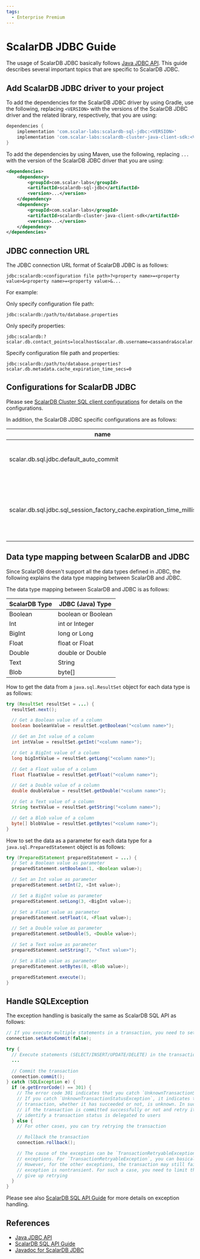 ```yaml
---
tags:
  - Enterprise Premium
---
```


# ScalarDB JDBC Guide

The usage of ScalarDB JDBC basically follows [Java JDBC API](https://docs.oracle.com/javase/8/docs/technotes/guides/jdbc/).
This guide describes several important topics that are specific to ScalarDB JDBC.

## Add ScalarDB JDBC driver to your project

To add the dependencies for the ScalarDB JDBC driver by using Gradle, use the following, replacing `<VERSION>` with the versions of the ScalarDB JDBC driver and the related library, respectively, that you are using:

```gradle
dependencies {
    implementation 'com.scalar-labs:scalardb-sql-jdbc:<VERSION>'
    implementation 'com.scalar-labs:scalardb-cluster-java-client-sdk:<VERSION>'
}
```

To add the dependencies by using Maven, use the following, replacing `...` with the version of the ScalarDB JDBC driver that you are using:

```xml
<dependencies>
    <dependency>
        <groupId>com.scalar-labs</groupId>
        <artifactId>scalardb-sql-jdbc</artifactId>
        <version>...</version>
    </dependency>
    <dependency>
        <groupId>com.scalar-labs</groupId>
        <artifactId>scalardb-cluster-java-client-sdk</artifactId>
        <version>...</version>
    </dependency>
</dependencies>
```

## JDBC connection URL

The JDBC connection URL format of ScalarDB JDBC is as follows:

```console
jdbc:scalardb:<configuration file path>?<property name>=<property value>&<property name>=<property value>&...
```

For example:

Only specify configuration file path:

```console
jdbc:scalardb:/path/to/database.properties
```

Only specify properties:

```console
jdbc:scalardb:?scalar.db.contact_points=localhost&scalar.db.username=cassandra&scalar.db.password=cassandra&scalar.db.storage=cassandra
```

Specify configuration file path and properties:

```console
jdbc:scalardb:/path/to/database.properties?scalar.db.metadata.cache_expiration_time_secs=0
```

## Configurations for ScalarDB JDBC

Please see [ScalarDB Cluster SQL client configurations](../scalardb-cluster/developer-guide-for-scalardb-cluster-with-java-api.mdx#scalardb-cluster-sql-client-configurations) for details on the configurations.

In addition, the ScalarDB JDBC specific configurations are as follows:

| name                                                                | description                                                                  | default |
|---------------------------------------------------------------------|------------------------------------------------------------------------------|---------|
| scalar.db.sql.jdbc.default_auto_commit                              | The default connection's auto-commit mode.                                   | true    |
| scalar.db.sql.jdbc.sql_session_factory_cache.expiration_time_millis | The expiration time in milliseconds for the cache of SQL session factories.  | 10000   |

## Data type mapping between ScalarDB and JDBC

Since ScalarDB doesn't support all the data types defined in JDBC, the following explains the data type mapping between ScalarDB and JDBC.

The data type mapping between ScalarDB and JDBC is as follows:

| ScalarDB Type | JDBC (Java) Type   |
|---------------|--------------------|
| Boolean       | boolean or Boolean |
| Int           | int or Integer     |
| BigInt        | long or Long       |
| Float         | float or Float     |
| Double        | double or Double   |
| Text          | String             |
| Blob          | byte[]             |

How to get the data from a `java.sql.ResultSet` object for each data type is as follows:

```java
try (ResultSet resultSet = ...) {
  resultSet.next();

  // Get a Boolean value of a column
  boolean booleanValue = resultSet.getBoolean("<column name>");

  // Get an Int value of a column
  int intValue = resultSet.getInt("<column name>");

  // Get a BigInt value of a column
  long bigIntValue = resultSet.getLong("<column name>");

  // Get a Float value of a column
  float floatValue = resultSet.getFloat("<column name>");

  // Get a Double value of a column
  double doubleValue = resultSet.getDouble("<column name>");

  // Get a Text value of a column
  String textValue = resultSet.getString("<column name>");

  // Get a Blob value of a column
  byte[] blobValue = resultSet.getBytes("<column name>");
}
```

How to set the data as a parameter for each data type for a `java.sql.PreparedStatement` object is as follows:

```java
try (PreparedStatement preparedStatement = ...) {
  // Set a Boolean value as parameter
  preparedStatement.setBoolean(1, <Boolean value>);

  // Set an Int value as parameter
  preparedStatement.setInt(2, <Int value>);

  // Set a BigInt value as parameter
  preparedStatement.setLong(3, <BigInt value>);

  // Set a Float value as parameter
  preparedStatement.setFloat(4, <Float value>);

  // Set a Double value as parameter
  preparedStatement.setDouble(5, <Double value>);

  // Set a Text value as parameter
  preparedStatement.setString(7, "<Text value>");

  // Set a Blob value as parameter
  preparedStatement.setBytes(8, <Blob value>);

  preparedStatement.execute();
}
```

## Handle SQLException

The exception handling is basically the same as ScalarDB SQL API as follows:

```java
// If you execute multiple statements in a transaction, you need to set auto-commit to false.
connection.setAutoCommit(false);

try {
  // Execute statements (SELECT/INSERT/UPDATE/DELETE) in the transaction
  ...

  // Commit the transaction
  connection.commit();
} catch (SQLException e) {
  if (e.getErrorCode() == 301) {
    // The error code 301 indicates that you catch `UnknownTransactionStatusException`.
    // If you catch `UnknownTransactionStatusException`, it indicates that the status of the 
    // transaction, whether it has succeeded or not, is unknown. In such a case, you need to check
    // if the transaction is committed successfully or not and retry it if it failed. How to 
    // identify a transaction status is delegated to users
  } else {
    // For other cases, you can try retrying the transaction

    // Rollback the transaction
    connection.rollback();

    // The cause of the exception can be `TransactionRetryableException` or the other
    // exceptions. For `TransactionRetryableException`, you can basically retry the transaction.
    // However, for the other exceptions, the transaction may still fail if the cause of the
    // exception is nontransient. For such a case, you need to limit the number of retries and
    // give up retrying
  }
}
```

Please see also [ScalarDB SQL API Guide](sql-api-guide.mdx) for more details on exception handling.

## References

- [Java JDBC API](https://docs.oracle.com/javase/8/docs/technotes/guides/jdbc/)
- [ScalarDB SQL API Guide](sql-api-guide.mdx)
- [Javadoc for ScalarDB JDBC](https://javadoc.io/doc/com.scalar-labs/scalardb-sql-jdbc/3.11.5/index.html)
